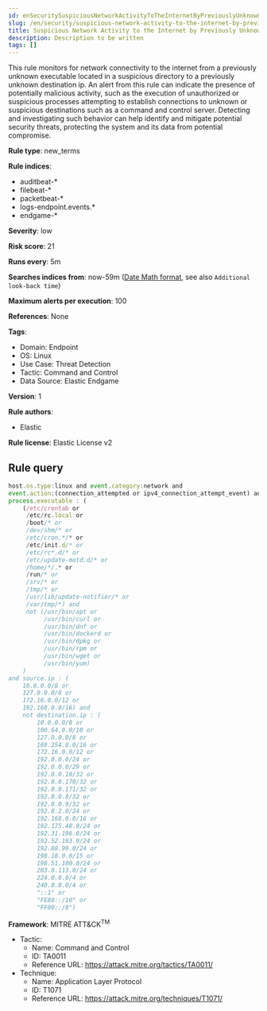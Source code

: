 ```yaml
---
id: enSecuritySuspiciousNetworkActivityToTheInternetByPreviouslyUnknownExecutable
slug: /en/security/suspicious-network-activity-to-the-internet-by-previously-unknown-executable
title: Suspicious Network Activity to the Internet by Previously Unknown Executable
description: Description to be written
tags: []
---
```


<div id="suspicious-network-activity-to-the-internet-by-previously-unknown-executable"></div>

This rule monitors for network connectivity to the internet from a previously unknown executable located in a suspicious directory to a previously unknown destination ip. An alert from this rule can indicate the presence of potentially malicious activity, such as the execution of unauthorized or suspicious processes attempting to establish connections to unknown or suspicious destinations such as a command and control server. Detecting and investigating such behavior can help identify and mitigate potential security threats, protecting the system and its data from potential compromise.

**Rule type**: new_terms

**Rule indices**: 

* auditbeat-*
* filebeat-*
* packetbeat-*
* logs-endpoint.events.*
* endgame-*

**Severity**: low

**Risk score**: 21

**Runs every**: 5m

**Searches indices from**: now-59m ([Date Math format](((ref))/common-options.html#date-math), see also <DocLink id="enSecurityRulesUiCreate" section="set-the-rules-schedule">`Additional look-back time`</DocLink>)

**Maximum alerts per execution**: 100

**References**: None

**Tags**: 

* Domain: Endpoint
* OS: Linux
* Use Case: Threat Detection
* Tactic: Command and Control
* Data Source: Elastic Endgame

**Version**: 1

**Rule authors**: 

* Elastic

**Rule license**: Elastic License v2

## Rule query

```js
host.os.type:linux and event.category:network and 
event.action:(connection_attempted or ipv4_connection_attempt_event) and 
process.executable : ( 
    (/etc/crontab or 
     /etc/rc.local or 
     /boot/* or 
     /dev/shm/* or 
     /etc/cron.*/* or 
     /etc/init.d/* or 
     /etc/rc*.d/* or 
     /etc/update-motd.d/* or 
     /home/*/.* or 
     /run/* or 
     /srv/* or 
     /tmp/* or 
     /usr/lib/update-notifier/* or 
     /var/tmp/*) and 
     not (/usr/bin/apt or 
          /usr/bin/curl or 
          /usr/bin/dnf or 
          /usr/bin/dockerd or 
          /usr/bin/dpkg or 
          /usr/bin/rpm or 
          /usr/bin/wget or 
          /usr/bin/yum) 
    ) 
and source.ip : ( 
    10.0.0.0/8 or 
    127.0.0.0/8 or 
    172.16.0.0/12 or 
    192.168.0.0/16) and 
    not destination.ip : ( 
        10.0.0.0/8 or 
        100.64.0.0/10 or 
        127.0.0.0/8 or 
        169.254.0.0/16 or 
        172.16.0.0/12 or 
        192.0.0.0/24 or 
        192.0.0.0/29 or 
        192.0.0.10/32 or 
        192.0.0.170/32 or 
        192.0.0.171/32 or 
        192.0.0.8/32 or 
        192.0.0.9/32 or 
        192.0.2.0/24 or 
        192.168.0.0/16 or 
        192.175.48.0/24 or 
        192.31.196.0/24 or 
        192.52.193.0/24 or 
        192.88.99.0/24 or 
        198.18.0.0/15 or 
        198.51.100.0/24 or 
        203.0.113.0/24 or 
        224.0.0.0/4 or 
        240.0.0.0/4 or 
        "::1" or 
        "FE80::/10" or 
        "FF00::/8")

```

**Framework**: MITRE ATT&CK<sup>TM</sup>

* Tactic:
    * Name: Command and Control
    * ID: TA0011
    * Reference URL: https://attack.mitre.org/tactics/TA0011/
* Technique:
    * Name: Application Layer Protocol
    * ID: T1071
    * Reference URL: https://attack.mitre.org/techniques/T1071/

